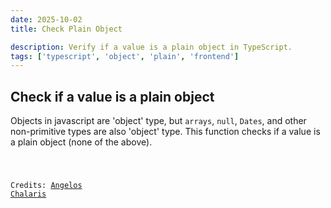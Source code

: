 ```yaml
---
date: 2025-10-02
title: Check Plain Object

description: Verify if a value is a plain object in TypeScript.
tags: ['typescript', 'object', 'plain', 'frontend']
---
```



## Check if a value is a plain object

Objects in javascript are 'object' type, but `arrays`, `null`, `Dates`, and other
non-primitive types are also 'object' type. This function checks if a value is a
plain object (none of the above).

<Code code={Source} lang="ts" title='is-plain-object.ts' wrap />

Credits: [Angelos
Chalaris](https://www.30secondsofcode.org/js/s/is-plain-object/)

